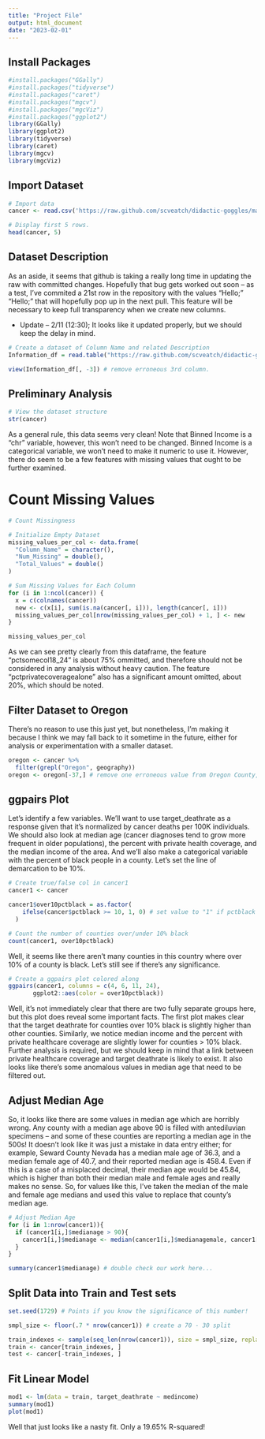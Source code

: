 ```yaml
---
title: "Project File"
output: html_document
date: "2023-02-01"
---
```

## Install Packages
```r
#install.packages("GGally")
#install.packages("tidyverse")
#install.packages("caret")
#install.packages("mgcv")
#install.packages("mgcViz")
#install.packages("ggplot2")
library(GGally)
library(ggplot2)
library(tidyverse)
library(caret)
library(mgcv)
library(mgcViz)
```

## Import Dataset
```r
# Import data 
cancer <- read.csv('https://raw.github.com/scveatch/didactic-goggles/main/cancer_reg.csv')

# Display first 5 rows.
head(cancer, 5)
```

## Dataset Description

As an aside, it seems that github is taking a really long time in updating the raw with committed changes. Hopefully that bug gets worked out soon -- as a test, I've commited a 21st row in the repository with the values "Hello;" "Hello;" that will hopefully pop up in the next pull. This feature will be necessary to keep full transparency when we create new columns. 

* Update -- 2/11 (12:30); It looks like it updated properly, but we should keep the delay in mind. 
```r
# Create a dataset of Column Name and related Description
Information_df = read.table("https://raw.github.com/scveatch/didactic-goggles/main/Descriptions", header = TRUE, sep = ";")

view(Information_df[, -3]) # remove erroneous 3rd column.
```


## Preliminary Analysis

```r
# View the dataset structure
str(cancer)
```

As a general rule, this data seems very clean! Note that Binned Income is a "chr" variable, however, this won't need to be changed. Binned Income is a categorical variable, we won't need to make it numeric to use it. However, there do seem to be a few features with missing values that ought to be further examined.

# Count Missing Values

```r
# Count Missingness

# Initialize Empty Dataset
missing_values_per_col <- data.frame(
  "Column_Name" = character(),
  "Num_Missing" = double(),
  "Total_Values" = double()
)

# Sum Missing Values for Each Column
for (i in 1:ncol(cancer)) {
  x = c(colnames(cancer))
  new <- c(x[i], sum(is.na(cancer[, i])), length(cancer[, i]))
  missing_values_per_col[nrow(missing_values_per_col) + 1, ] <- new
}

missing_values_per_col
```
As we can see pretty clearly from this dataframe, the feature "pctsomecol18_24" is about 75% ommitted, and therefore should not be considered in any analysis without heavy caution. The feature "pctprivatecoveragealone" also has a significant amount omitted, about 20%, which should be noted. 

## Filter Dataset to Oregon

There's no reason to use this just yet, but nonetheless, I'm making it because I think we may fall back to it sometime in the future, either for analysis or experimentation with a smaller dataset. 
```r
oregon <- cancer %>%
  filter(grepl("Oregon", geography))
oregon <- oregon[-37,] # remove one erroneous value from Oregon County, Missouri
```

## ggpairs Plot
Let's identify a few variables. We'll want to use target_deathrate as a response given that it's normalized by cancer deaths per 100K individuals. We should also look at median age (cancer diagnoses tend to grow more frequent in older populations), the percent with private health coverage, and the median income of the area. And we'll also make a categorical variable with the percent of black people in a county. Let's set the line of demarcation to be 10%. 
```r
# Create true/false col in cancer1
cancer1 <- cancer

cancer1$over10pctblack = as.factor(
    ifelse(cancer$pctblack >= 10, 1, 0) # set value to "1" if pctblack >= 10, else "0".
  )

# Count the number of counties over/under 10% black
count(cancer1, over10pctblack)
```
Well, it seems like there aren't many counties in this country where over 10% of a county is black. Let's still see if there's any significance. 

```r
# Create a ggpairs plot colored along 
ggpairs(cancer1, columns = c(4, 6, 11, 24),
       ggplot2::aes(color = over10pctblack))
```

Well, it's not immediately clear that there are two fully separate groups here, but this plot does reveal some important facts. The first plot makes clear that the target deathrate for counties over 10% black is slightly higher than other counties. Similarly, we notice median income and the percent with private healthcare coverage are slightly lower for counties > 10% black. Further analysis is required, but we should keep in mind that a link between private healthcare coverage and target deathrate is likely to exist. It also looks like there's some anomalous values in median age that need to be filtered out. 

## Adjust Median Age
So, it looks like there are some values in median age which are horribly wrong. Any county with a median age above 90 is filled with antediluvian specimens -- and some of these counties are reporting a median age in the 500s! It doesn't look like it was just a mistake in data entry either; for example, Seward County Nevada has a median male age of 36.3, and a median female age of 40.7, and their reported median age is 458.4. Even if this is a case of a misplaced decimal, their median age would be 45.84, which is higher than both their median male and female ages and really makes no sense. So, for values like this, I've taken the median of the male and female age medians and used this value to replace that county's median age.
```r
# Adjust Median Age
for (i in 1:nrow(cancer1)){
  if (cancer1[i,]$medianage > 90){
    cancer1[i,]$medianage <- median(cancer1[i,]$medianagemale, cancer1[i,]$medianagefemale)
  }
}

summary(cancer1$medianage) # double check our work here...
```

## Split Data into Train and Test sets

```r
set.seed(1729) # Points if you know the significance of this number!

smpl_size <- floor(.7 * nrow(cancer1)) # create a 70 - 30 split

train_indexes <- sample(seq_len(nrow(cancer1)), size = smpl_size, replace = FALSE)
train <- cancer[train_indexes, ]
test <- cancer[-train_indexes, ]
```
## Fit Linear Model

```r
mod1 <- lm(data = train, target_deathrate ~ medincome)
summary(mod1)
plot(mod1)
```

Well that just looks like a nasty fit. Only a 19.65% R-squared!
